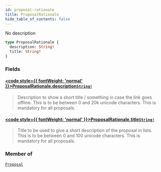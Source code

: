 ```yaml
---
id: proposal-rationale
title: ProposalRationale
hide_table_of_contents: false
---
```








No description

```graphql
type ProposalRationale {
  description: String!
  title: String!
}
```


### Fields

#### [<code style={{ fontWeight: 'normal' }}>ProposalRationale.<b>description</b></code>](#)<Bullet />[`String!`](/docs/testnet/graphql/scalars/string) <Badge class="secondary" text="non-null"/> <Badge class="secondary" text="scalar"/>
> Description to show a short title / something in case the link goes offline.
This is to be between 0 and 20k unicode characters.
This is mandatory for all proposals.
> 

#### [<code style={{ fontWeight: 'normal' }}>ProposalRationale.<b>title</b></code>](#)<Bullet />[`String!`](/docs/testnet/graphql/scalars/string) <Badge class="secondary" text="non-null"/> <Badge class="secondary" text="scalar"/>
> Title to be used to give a short description of the proposal in lists.
This is to be between 0 and 100 unicode characters.
This is mandatory for all proposals.
> 



### Member of

[`Proposal`](/docs/testnet/graphql/objects/proposal)  <Badge class="secondary" text="object"/>



